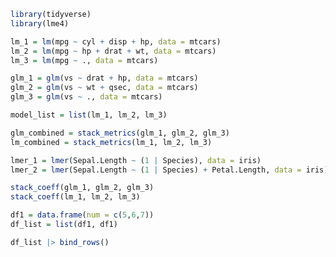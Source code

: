 
```r
library(tidyverse)
library(lme4)
```

```r
lm_1 = lm(mpg ~ cyl + disp + hp, data = mtcars)
lm_2 = lm(mpg ~ hp + drat + wt, data = mtcars)
lm_3 = lm(mpg ~ ., data = mtcars)

glm_1 = glm(vs ~ drat + hp, data = mtcars)
glm_2 = glm(vs ~ wt + qsec, data = mtcars)
glm_3 = glm(vs ~ ., data = mtcars)

model_list = list(lm_1, lm_2, lm_3)
```

```r
glm_combined = stack_metrics(glm_1, glm_2, glm_3)
lm_combined = stack_metrics(lm_1, lm_2, lm_3)
```

```r
lmer_1 = lmer(Sepal.Length ~ (1 | Species), data = iris)
lmer_2 = lmer(Sepal.Length ~ (1 | Species) + Petal.Length, data = iris)


```

```r
stack_coeff(glm_1, glm_2, glm_3)
stack_coeff(lm_1, lm_2, lm_3)
```

```r
df1 = data.frame(num = c(5,6,7))
df_list = list(df1, df1)

df_list |> bind_rows()
```


